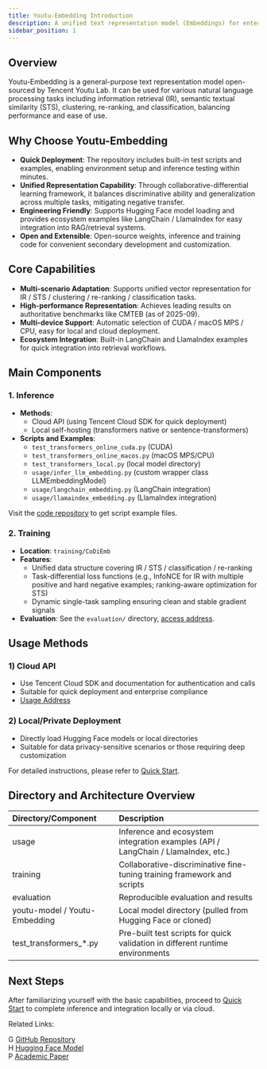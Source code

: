 ```yaml
---
title: Youtu-Embedding Introduction
description: A unified text representation model (Embeddings) for enterprises and developers, covering retrieval, similarity, clustering, re-ranking, classification and other scenarios.
sidebar_position: 1
---
```


## Overview

Youtu-Embedding is a general-purpose text representation model open-sourced by Tencent Youtu Lab. It can be used for various natural language processing tasks including information retrieval (IR), semantic textual similarity (STS), clustering, re-ranking, and classification, balancing performance and ease of use.

## Why Choose Youtu-Embedding

- **Quick Deployment**: The repository includes built-in test scripts and examples, enabling environment setup and inference testing within minutes.
- **Unified Representation Capability**: Through collaborative-differential learning framework, it balances discriminative ability and generalization across multiple tasks, mitigating negative transfer.
- **Engineering Friendly**: Supports Hugging Face model loading and provides ecosystem examples like LangChain / LlamaIndex for easy integration into RAG/retrieval systems.
- **Open and Extensible**: Open-source weights, inference and training code for convenient secondary development and customization.

## Core Capabilities

- **Multi-scenario Adaptation**: Supports unified vector representation for IR / STS / clustering / re-ranking / classification tasks.
- **High-performance Representation**: Achieves leading results on authoritative benchmarks like CMTEB (as of 2025-09).
- **Multi-device Support**: Automatic selection of CUDA / macOS MPS / CPU, easy for local and cloud deployment.
- **Ecosystem Integration**: Built-in LangChain and LlamaIndex examples for quick integration into retrieval workflows.

## Main Components

### 1. Inference

- **Methods**:
  - Cloud API (using Tencent Cloud SDK for quick deployment)
  - Local self-hosting (transformers native or sentence-transformers)
- **Scripts and Examples**:
  - `test_transformers_online_cuda.py` (CUDA)
  - `test_transformers_online_macos.py` (macOS MPS/CPU)
  - `test_transformers_local.py` (local model directory)
  - `usage/infer_llm_embedding.py` (custom wrapper class LLMEmbeddingModel)
  - `usage/langchain_embedding.py` (LangChain integration)
  - `usage/llamaindex_embedding.py` (LlamaIndex integration)

Visit the [code repository](https://github.com/TencentCloudADP/youtu-embedding) to get script example files.

### 2. Training

- **Location**: `training/CoDiEmb`
- **Features**:
  - Unified data structure covering IR / STS / classification / re-ranking
  - Task-differential loss functions (e.g., InfoNCE for IR with multiple positive and hard negative examples; ranking-aware optimization for STS)
  - Dynamic single-task sampling ensuring clean and stable gradient signals
- **Evaluation**: See the `evaluation/` directory, [access address](https://github.com/TencentCloudADP/youtu-embedding/tree/main/evaluation).

## Usage Methods

### 1) Cloud API

- Use Tencent Cloud SDK and documentation for authentication and calls
- Suitable for quick deployment and enterprise compliance
- [Usage Address](https://cloud.tencent.com/document/product/1772/115343)

### 2) Local/Private Deployment

- Directly load Hugging Face models or local directories
- Suitable for data privacy-sensitive scenarios or those requiring deep customization

For detailed instructions, please refer to [Quick Start](/docs/en/quick-start).

## Directory and Architecture Overview

| Directory/Component | Description |
| :-- | :-- |
| usage | Inference and ecosystem integration examples (API / LangChain / LlamaIndex, etc.) |
| training | Collaborative-discriminative fine-tuning training framework and scripts |
| evaluation | Reproducible evaluation and results |
| youtu-model / Youtu-Embedding | Local model directory (pulled from Hugging Face or cloned) |
| test_transformers_*.py | Pre-built test scripts for quick validation in different runtime environments |

## Next Steps

After familiarizing yourself with the basic capabilities, proceed to [Quick Start](/docs/en/quick-start) to complete inference and integration locally or via cloud.

Related Links:

<div className="space-y-3">
  <div className="flex items-center gap-3">
    <span className="w-6 h-6 bg-gray-200 rounded flex items-center justify-center">G</span>
    <a href="https://github.com/TencentCloudADP/youtu-embedding" className="hover:underline">
      GitHub Repository
    </a>
  </div>
  <div className="flex items-center gap-3">
    <span className="w-6 h-6 bg-yellow-200 rounded flex items-center justify-center">H</span>
    <a href="https://huggingface.co/tencent/Youtu-Embedding" className="hover:underline">
      Hugging Face Model
    </a>
  </div>
  <div className="flex items-center gap-3">
    <span className="w-6 h-6 bg-red-200 rounded flex items-center justify-center">P</span>
    <a href="https://arxiv.org/abs/2508.11442" className="hover:underline">
      Academic Paper
    </a>
  </div>
</div>
